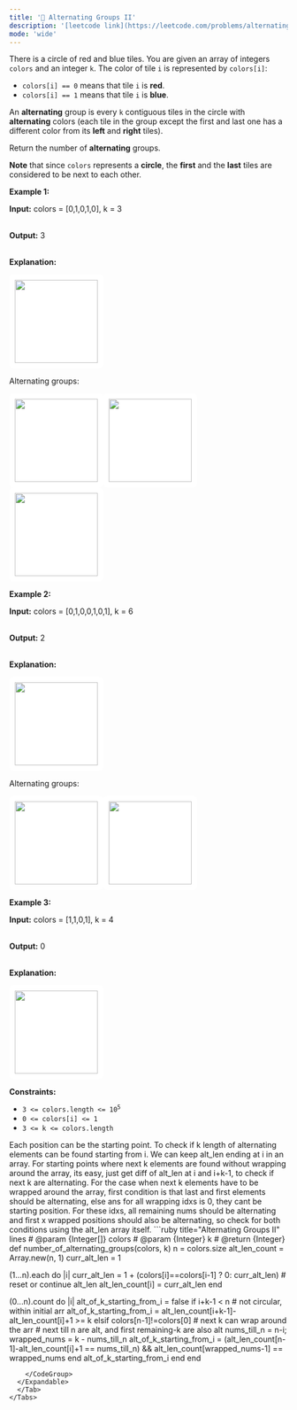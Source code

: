 ```yaml
---
title: '🧀 Alternating Groups II'
description: '[leetcode link](https://leetcode.com/problems/alternating-groups-ii/description/)'
mode: 'wide'
---
```

<Tabs>
  <Tab title="Question" icon="circle-question" iconType="regular">
    <Card>
      <p>There is a circle of red and blue tiles. You are given an array of integers <code>colors</code> and an integer <code>k</code>. The color of tile <code>i</code> is represented by <code>colors[i]</code>:</p>  <ul>  <li><code>colors[i] == 0</code> means that tile <code>i</code> is <strong>red</strong>.</li>  <li><code>colors[i] == 1</code> means that tile <code>i</code> is <strong>blue</strong>.</li> </ul>  <p>An <strong>alternating</strong> group is every <code>k</code> contiguous tiles in the circle with <strong>alternating</strong> colors (each tile in the group except the first and last one has a different color from its <strong>left</strong> and <strong>right</strong> tiles).</p>  <p>Return the number of <strong>alternating</strong> groups.</p>  <p><strong>Note</strong> that since <code>colors</code> represents a <strong>circle</strong>, the <strong>first</strong> and the <strong>last</strong> tiles are considered to be next to each other.</p>   <p><strong class="example">Example 1:</strong></p>  <div class="example-block"> <p><strong>Input:</strong> <span class="example-io">colors = [0,1,0,1,0], k = 3</span></p>  <p><br/> <strong>Output:</strong> <span class="example-io">3</span></p>  <p><br/> <strong>Explanation:</strong></p>  <p><strong><img alt="" data-darkreader-inline-bgcolor="" data-darkreader-inline-bgimage="" src="https://assets.leetcode.com/uploads/2024/06/19/screenshot-2024-05-28-183519.png" style="width: 150px; height: 150px; padding: 10px; background: rgb(255, 255, 255); border-radius: 0.5rem; --darkreader-inline-bgimage: initial; --darkreader-inline-bgcolor: #181a1b;" /></strong></p>  <p>Alternating groups:</p>  <p><img alt="" data-darkreader-inline-bgcolor="" data-darkreader-inline-bgimage="" src="https://assets.leetcode.com/uploads/2024/05/28/screenshot-2024-05-28-182448.png" style="width: 150px; height: 150px; padding: 10px; background: rgb(255, 255, 255); border-radius: 0.5rem; --darkreader-inline-bgimage: initial; --darkreader-inline-bgcolor: #181a1b;" /><img alt="" data-darkreader-inline-bgcolor="" data-darkreader-inline-bgimage="" src="https://assets.leetcode.com/uploads/2024/05/28/screenshot-2024-05-28-182844.png" style="width: 150px; height: 150px; padding: 10px; background: rgb(255, 255, 255); border-radius: 0.5rem; --darkreader-inline-bgimage: initial; --darkreader-inline-bgcolor: #181a1b;" /><img alt="" data-darkreader-inline-bgcolor="" data-darkreader-inline-bgimage="" src="https://assets.leetcode.com/uploads/2024/05/28/screenshot-2024-05-28-183057.png" style="width: 150px; height: 150px; padding: 10px; background: rgb(255, 255, 255); border-radius: 0.5rem; --darkreader-inline-bgimage: initial; --darkreader-inline-bgcolor: #181a1b;" /></p> </div>  <p><strong class="example">Example 2:</strong></p>  <div class="example-block"> <p><strong>Input:</strong> <span class="example-io">colors = [0,1,0,0,1,0,1], k = 6</span></p>  <p><br/> <strong>Output:</strong> <span class="example-io">2</span></p>  <p><br/> <strong>Explanation:</strong></p>  <p><strong><img alt="" data-darkreader-inline-bgcolor="" data-darkreader-inline-bgimage="" src="https://assets.leetcode.com/uploads/2024/06/19/screenshot-2024-05-28-183907.png" style="width: 150px; height: 150px; padding: 10px; background: rgb(255, 255, 255); border-radius: 0.5rem; --darkreader-inline-bgimage: initial; --darkreader-inline-bgcolor: #181a1b;" /></strong></p>  <p>Alternating groups:</p>  <p><img alt="" data-darkreader-inline-bgcolor="" data-darkreader-inline-bgimage="" src="https://assets.leetcode.com/uploads/2024/06/19/screenshot-2024-05-28-184128.png" style="width: 150px; height: 150px; padding: 10px; background: rgb(255, 255, 255); border-radius: 0.5rem; --darkreader-inline-bgimage: initial; --darkreader-inline-bgcolor: #181a1b;" /><img alt="" data-darkreader-inline-bgcolor="" data-darkreader-inline-bgimage="" src="https://assets.leetcode.com/uploads/2024/06/19/screenshot-2024-05-28-184240.png" style="width: 150px; height: 150px; padding: 10px; background: rgb(255, 255, 255); border-radius: 0.5rem; --darkreader-inline-bgimage: initial; --darkreader-inline-bgcolor: #181a1b;" /></p> </div>  <p><strong class="example">Example 3:</strong></p>  <div class="example-block"> <p><strong>Input:</strong> <span class="example-io">colors = [1,1,0,1], k = 4</span></p>  <p><br/> <strong>Output:</strong> <span class="example-io">0</span></p>  <p><br/> <strong>Explanation:</strong></p>  <p><img alt="" data-darkreader-inline-bgcolor="" data-darkreader-inline-bgimage="" src="https://assets.leetcode.com/uploads/2024/06/19/screenshot-2024-05-28-184516.png" style="width: 150px; height: 150px; padding: 10px; background: rgb(255, 255, 255); border-radius: 0.5rem; --darkreader-inline-bgimage: initial; --darkreader-inline-bgcolor: #181a1b;" /></p> </div>   <p><strong>Constraints:</strong></p>  <ul>  <li><code>3 &lt;= colors.length &lt;= 10<sup>5</sup></code></li>  <li><code>0 &lt;= colors[i] &lt;= 1</code></li>  <li><code>3 &lt;= k &lt;= colors.length</code></li> </ul> 
    </Card>
  </Tab>
  <Tab title="Solution" icon="lightbulb" iconType="regular" >
    <Card>
      Each position can be the starting point. To check if k length of alternating elements can be found starting from i. We can keep alt_len ending at i in an array. For starting points where next k elements are found without wrapping around the array, its easy, just get diff of alt_len at i and i+k-1, to check if next k are alternating. For the case when next k elements have to be wrapped around the array, first condition is that last and first elements should be alternating, else ans for all wrapping idxs is 0, they cant be starting position. For these idxs, all remaining nums should be alternating and first x wrapped positions should also be alternating, so check for both conditions using the alt_len array itself.
    </Card>
  <Expandable title="code">
    <CodeGroup dropdown>
```ruby title="Alternating Groups II" lines
# @param {Integer[]} colors
# @param {Integer} k
# @return {Integer}
def number_of_alternating_groups(colors, k)
  n = colors.size
  alt_len_count = Array.new(n, 1)
  curr_alt_len = 1
  
  (1...n).each do |i|
    curr_alt_len = 1 + (colors[i]==colors[i-1] ?  0: curr_alt_len) # reset or continue alt_len
    alt_len_count[i] = curr_alt_len
  end

  (0...n).count do |i|
    alt_of_k_starting_from_i = false
    if i+k-1 < n # not circular, within initial arr
      alt_of_k_starting_from_i = alt_len_count[i+k-1]-alt_len_count[i]+1 >= k
    elsif colors[n-1]!=colors[0] # next k can wrap around the arr
      # next till n are alt, and first remaining-k are also alt
      nums_till_n = n-i; wrapped_nums = k - nums_till_n
      alt_of_k_starting_from_i = (alt_len_count[n-1]-alt_len_count[i]+1 == nums_till_n) && alt_len_count[wrapped_nums-1] == wrapped_nums
    end
    alt_of_k_starting_from_i
  end
end
```
    </CodeGroup>
  </Expandable>
  </Tab>
</Tabs>